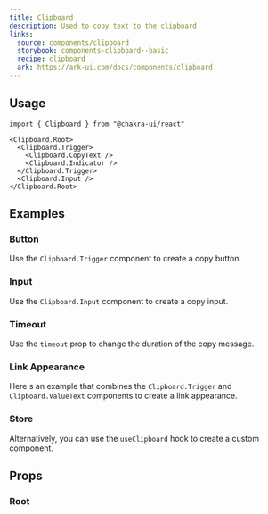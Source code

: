 ```yaml
---
title: Clipboard
description: Used to copy text to the clipboard
links:
  source: components/clipboard
  storybook: components-clipboard--basic
  recipe: clipboard
  ark: https://ark-ui.com/docs/components/clipboard
---
```


<ExampleTabs name="clipboard-basic" />

## Usage

```tsx
import { Clipboard } from "@chakra-ui/react"
```

```tsx
<Clipboard.Root>
  <Clipboard.Trigger>
    <Clipboard.CopyText />
    <Clipboard.Indicator />
  </Clipboard.Trigger>
  <Clipboard.Input />
</Clipboard.Root>
```

## Examples

### Button

Use the `Clipboard.Trigger` component to create a copy button.

<ExampleTabs name="clipboard-with-button" />

### Input

Use the `Clipboard.Input` component to create a copy input.

<ExampleTabs name="clipboard-with-input" />

### Timeout

Use the `timeout` prop to change the duration of the copy message.

<ExampleTabs name="clipboard-with-timeout" />

### Link Appearance

Here's an example that combines the `Clipboard.Trigger` and
`Clipboard.ValueText` components to create a link appearance.

<ExampleTabs name="clipboard-with-link" />

### Store

Alternatively, you can use the `useClipboard` hook to create a custom component.

<ExampleTabs name="clipboard-with-store" />

## Props

### Root

<PropTable component="Clipboard" part="Root" />
